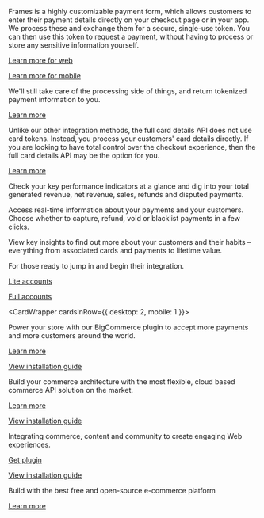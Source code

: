 <ContentPanel title="Frames" imgSrc="/docs/Collect payment/Frames.svg">

Frames is a highly customizable payment form, which allows customers to enter their payment
details directly on your checkout page or in your app. We process these and exchange them for a
secure, single-use token. You can then use this token to request a payment, without having to
process or store any sensitive information yourself.

[Learn more for web](/integrate/frames)

[Learn more for mobile](/integrate/sd-ks/android-sdk)

</ContentPanel>

<ContentPanel title="Mobile SDKs" imgSrc="/docs/Collect payment/Mobile.svg">

We'll still take care of the processing side of things, and return tokenized payment information to you.

[Learn more](/integrate/sdks)

</ContentPanel>

<ContentPanel title="Full card details API" imgSrc="/docs/Collect payment/FullСard.svg">

Unlike our other integration methods, the full card details API does not use card tokens. Instead, you process your customers' card details directly. If you are looking to have total control over the checkout experience, then the full card details API may be the option for you.

[Learn more](/integrate/full-card-details-api)

</ContentPanel>

<ContentPanel imgWidth={32} imgSrc="/docs/TheHub/TheHubAtGlance/1-hub-icon-dashboard.svg">

Check your key performance indicators at a glance and dig into your total generated revenue, net revenue, sales, refunds and disputed payments.

</ContentPanel>

<ContentPanel imgWidth={32} imgSrc="/docs/TheHub/TheHubAtGlance/2-hub-icon-payments.svg">

Access real-time information about your payments and your customers. Choose whether to capture, refund, void or blacklist payments in a few clicks.

</ContentPanel>

<ContentPanel imgWidth={32} imgSrc="/docs/TheHub/TheHubAtGlance/3-hub-icon-customers.svg">

View key insights to find out more about your customers and their habits – everything from associated cards and payments to lifetime value.

</ContentPanel>

<ContentPanel title="Quick start" imgSrc="/NAS/Marketplaces/quick-start.svg" withBorder={false}>

For those ready to jump in and begin their integration.

[Lite accounts](/marketplaces/quick-start-lite)

[Full accounts](/marketplaces/quick-start-full)

</ContentPanel>

<CardWrapper cardsInRow={{ desktop: 2, mobile: 1 }}>

<ContentPanel variant="eCommerce" title="BigCommerce" imgSrc="/docs/Integrate/SDKs/bigcommerce.svg">

Power your store with our BigCommerce plugin to accept more payments and more customers around the world.

[Learn more](https://www.bigcommerce.com/)

[View installation guide](https://support.bigcommerce.com/s/article/Connecting-with-Checkoutcom)

</ContentPanel>
<ContentPanel variant="eCommerce"  title="Commercetools" imgSrc="/docs/Integrate/SDKs/commercetools.svg">

Build your commerce architecture with the most flexible, cloud based commerce API solution on the market.

[Learn more](https://marketplace.commercetools.com/integration/checkoutcom)

[View installation guide](/integrate/e-commerce-platforms/commercetools)


</ContentPanel>
<ContentPanel variant="eCommerce"  title="Magento 2" imgSrc="/docs/Integrate/SDKs/magento.svg">

Integrating commerce, content and community to create engaging Web experiences.

[Get plugin](https://github.com/checkout/checkout-magento2-plugin)

[View installation guide](/integrate/e-commerce-platforms/magento-2)

</ContentPanel>
<ContentPanel variant="eCommerce"  title="OpenCart" imgSrc="/docs/Integrate/SDKs/opencart.svg">

Build with the best free and open-source e-commerce platform

[Learn more](https://www.opencart.com/index.php?route=marketplace/extension/info&extension_id=41648&filter_search=checkout.com&sort=date_added)

</ContentPanel>

</CardWrapper>


